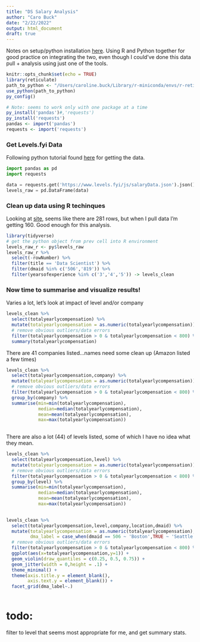 ```yaml
---
title: "DS Salary Analysis"
author: "Caro Buck"
date: "2/22/2022"
output: html_document
draft: true
---
```


Notes on setup/python installation [here](https://rstudio.github.io/reticulate/articles/python_packages.html).
Using R and Python together for good practice on integrating the two, even though I could've done this data pull + analysis using just one of the tools. 

```r
knitr::opts_chunk$set(echo = TRUE)
library(reticulate)
path_to_python <- "/Users/caroline.buck/Library/r-miniconda/envs/r-reticulate/bin/python"
use_python(path_to_python)
py_config()

# Note: seems to work only with one package at a time
py_install('pandas')#,'requests')
py_install('requests')
pandas <- import('pandas')
requests <- import('requests')

```


### Get Levels.fyi Data

Following python tutorial found [here](https://towardsdatascience.com/a-beginners-guide-to-grabbing-and-analyzing-salary-data-in-python-e8c60eab186e) for getting the data.



```python
import pandas as pd
import requests

data = requests.get('https://www.levels.fyi/js/salaryData.json').json()
levels_raw = pd.DataFrame(data)
```


### Clean up data using R techinques
Looking at [site](https://www.levels.fyi/comp.html?track=Data%20Scientist&region=819,506&yoestart=3&yoeend=5), seems like there are 281 rows, but when I pull data I'm getting 160. Good enough for this analysis. 

```r
library(tidyverse)
# get the python object from prev cell into R environment
levels_raw_r <- py$levels_raw
levels_raw_r %>%
  select(-rowNumber) %>%
  filter(title == 'Data Scientist') %>%
  filter(dmaid %in% c('506','819')) %>%
  filter(yearsofexperience %in% c('3','4','5')) -> levels_clean
```

### Now time to summarise and visualize results!

Varies a lot, let's look at impact of level and/or company
```r
levels_clean %>%
  select(totalyearlycompensation) %>%
  mutate(totalyearlycompensation = as.numeric(totalyearlycompensation)) %>%
  # remove obvious outliers/data errors
  filter(totalyearlycompensation > 0 & totalyearlycompensation < 800) %>%
  summary(totalyearlycompensation) 
```

There are 41 companies listed...names need some clean up (Amazon listed a few times)
```r
levels_clean %>%
  select(totalyearlycompensation,company) %>%
  mutate(totalyearlycompensation = as.numeric(totalyearlycompensation)) %>%
  # remove obvious outliers/data errors
  filter(totalyearlycompensation > 0 & totalyearlycompensation < 800) %>%
  group_by(company) %>%
  summarise(min=min(totalyearlycompensation),
            median=median(totalyearlycompensation),
            mean=mean(totalyearlycompensation),
            max=max(totalyearlycompensation))
  
```

There are also a lot (44) of levels listed, some of which I have no idea what they mean. 
```r
levels_clean %>%
  select(totalyearlycompensation,level) %>%
  mutate(totalyearlycompensation = as.numeric(totalyearlycompensation)) %>%
  # remove obvious outliers/data errors
  filter(totalyearlycompensation > 0 & totalyearlycompensation < 800) %>%
  group_by(level) %>%
  summarise(min=min(totalyearlycompensation),
            median=median(totalyearlycompensation),
            mean=mean(totalyearlycompensation),
            max=max(totalyearlycompensation))
  
```

```r
levels_clean %>%
  select(totalyearlycompensation,level,company,location,dmaid) %>%
  mutate(totalyearlycompensation = as.numeric(totalyearlycompensation),
         dma_label = case_when(dmaid == 506 ~ 'Boston',TRUE ~ 'Seattle')) %>%
  # remove obvious outliers/data errors
  filter(totalyearlycompensation > 0 & totalyearlycompensation < 800) %>%
  ggplot(aes(x=totalyearlycompensation,y=1)) +
  geom_violin(draw_quantiles = c(0.25, 0.5, 0.75)) +
  geom_jitter(width = 0,height = .1) +
  theme_minimal() +
  theme(axis.title.y = element_blank(),
        axis.text.y = element_blank()) +
  facet_grid(dma_label~.)
  
```

# todo:
filter to level that seems most appropriate for me, and get summary stats. 
